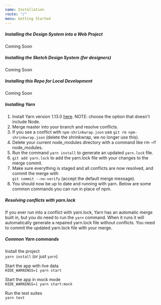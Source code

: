```yaml
---
name: Installation
route: "/"
menu: Getting Started
---
```



##### Installing the Design System into a Web Project

Coming Soon

#####  Installing the Sketch Design System (for designers)

Coming Soon

##### Installing this Repo for Local Development

Coming Soon

##### Installing Yarn

1. Install Yarn version 1.13.0 [here](https://yarnpkg.com/en/docs/install#mac-stable). NOTE: choose the option that doesn't include Node.
2. Merge master into your branch and resolve conflicts.
3. If you see a conflict with `npm-shrinkwrap.json` use `git rm npm-shrinkwrap.json` (delete the shrinkwrap, we no longer use this).
4. Delete your current node_modules directory with a command like rm -rf node_modules.
5. Run the command `yarn install` to generate an updated `yarn.lock` file.
6. `git add yarn.lock` to add the yarn.lock file with your changes to the merge commit.
7. Make sure everything is staged and all conflicts are now resolved, and commit the merge with<br />`git commit --no-verify` (accept the default merge message).
8. You should now be up to date and running with yarn. Below are some common commands you can run in place of npm.

##### Resolving conflicts with yarn.lock

If you ever run into a conflict with yarn.lock, Yarn has an automatic merge built in, but you do need to run the `yarn` command. When it runs it will automatically generate a repaired yarn.lock file without conflicts. You need to commit the updated yarn.lock file with your merge.

##### Common Yarn commands
Install the project<br />
`yarn install` (or just `yarn`)

Start the app with live data<br />
`HIDE_WARNINGS=1 yarn start`

Start the app in mock mode<br />
`HIDE_WARNINGS=1 yarn start:mock`

Run the test suites<br />
`yarn test`